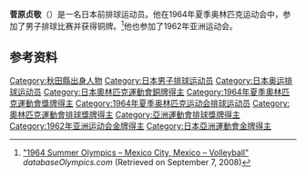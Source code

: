 {{Infobox sportsperson
| name           = 菅原贞敬
|show-medals=yes
|medaltemplates=
{{MedalSport | 男子[[排球|排球]]}}
{{MedalCountry | {{JPN}} }}
{{MedalCompetition|[[奥林匹克运动会|奥林匹克运动会]]}}
{{MedalBronze| [[1964年夏季奥林匹克运动会|1964年 东京]] |[[1964年夏季奧林匹克運動會排球比賽|男子团体]]}}
}}

'''菅原贞敬'''（{{bd|1939年|2月18日||}}）是一名日本前排球运动员。他在1964年夏季奥林匹克运动会中，参加了男子排球比赛并获得铜牌。<ref name=db-ol-VOL1964>[http://www.databaseolympics.com/games/gamessport.htm?g=16&sp=VOL "1964 Summer Olympics – Mexico City, Mexico – Volleyball"] {{webarchive|url=https://web.archive.org/web/20100920112808/http://databaseolympics.com/games/gamessport.htm?g=16&sp=VOL |date=2010-09-20 }} ''databaseOlympics.com'' (Retrieved on September 7, 2008)</ref>他也参加了1962年亚洲运动会。

==参考资料==
{{Reflist}}
{{DEFAULTSORT:Sugahara, Sadatoshi}}
[[Category:秋田縣出身人物|Category:秋田縣出身人物]]
[[Category:日本男子排球运动员|Category:日本男子排球运动员]]
[[Category:日本奥运排球运动员|Category:日本奥运排球运动员]]
[[Category:日本奧林匹克運動會銅牌得主|Category:日本奧林匹克運動會銅牌得主]]
[[Category:1964年夏季奧林匹克運動會獎牌得主|Category:1964年夏季奧林匹克運動會獎牌得主]]
[[Category:1964年夏季奥林匹克运动会排球运动员|Category:1964年夏季奥林匹克运动会排球运动员]]
[[Category:奧林匹克運動會排球獎牌得主|Category:奧林匹克運動會排球獎牌得主]]
[[Category:亞洲運動會排球獎牌得主|Category:亞洲運動會排球獎牌得主]]
[[Category:1962年亚洲运动会金牌得主|Category:1962年亚洲运动会金牌得主]]
[[Category:日本亞洲運動會金牌得主|Category:日本亞洲運動會金牌得主]]